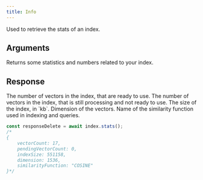 ```yaml
---
title: Info
---
```


Used to retrieve the stats of an index.

## Arguments

<ResponseField name="IDs" type="string[] | number[]" required>
  Returns some statistics and numbers related to your index.
</ResponseField>

## Response

<ResponseField name="vectorCount" type="number" required>
  The number of vectors in the index, that are ready to use.
</ResponseField>
<ResponseField name="pendingVectorCount" type="number" required>
  The number of vectors in the index, that is still processing and not ready to
  use.
</ResponseField>
<ResponseField name="indexSize" type="number" required>
  The size of the index, in `kb`.
</ResponseField>
<ResponseField name="dimension" type="number" required>
  Dimension of the vectors.
</ResponseField>
<ResponseField name="similarityFunction" type="string" required>
  Name of the similarity function used in indexing and queries.
</ResponseField>

<RequestExample>

```typescript Basic
const responseDelete = await index.stats();
/*
{ 
	vectorCount: 17,
 	pendingVectorCount: 0,
	indexSize: 551158,
    dimension: 1536,
    similarityFunction: "COSINE"
}*/
```

</RequestExample>
